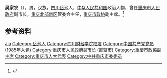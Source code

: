 '''吴家农'''（{{bd|1951年|6月|}}），男，汉族，[[四川|四川]][[岳池|岳池]]人，[[中华人民共和国|中华人民共和国]]政治人物，曾任[[重庆市人民政府|重庆市人民政府]]副市长，[[北部新区_(重庆市)|重庆北部新区]]管委会主任，[[重庆市政协|重庆市政协]]副主席。<ref>{{Cite web|title=吴家农|url=http://www.cqzx.gov.cn/cqzx_content/2018-01/17/content_405956.htm|accessdate=2020-08-09|work=重庆政协|archive-date=2018-12-07|archive-url=https://web.archive.org/web/20181207095518/http://cqzx.gov.cn/cqzx_content/2018-01/17/content_405956.htm|dead-url=yes}}</ref>

== 参考资料 ==
{{reflist}}

{{中国人物小作品}}

{{Authority control}}
{{DEFAULTSORT:Wu吴}}
[[Category:吴姓|Jia]]
[[Category:岳池人|Category:岳池人]]
[[Category:四川财经学院校友|Category:四川财经学院校友]]
[[Category:中国共产党党员_(1985年入党)|Category:中国共产党党员 (1985年入党)]]
[[Category:重庆市人民政府副市长_(直辖市)|Category:重庆市人民政府副市长 (直辖市)]]
[[Category:重慶市政協副主席|Category:重慶市政協副主席]]
[[Category:重庆市人大代表|Category:重庆市人大代表]]
[[Category:中共重庆市委委员|Category:中共重庆市委委员]]
